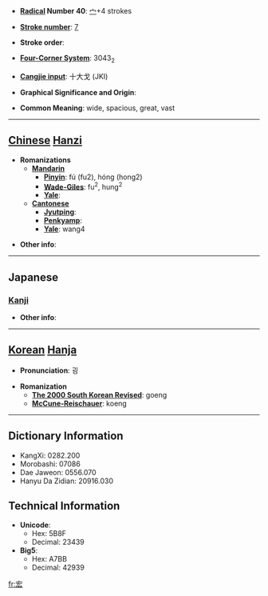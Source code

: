 * '''[[Wiktionary:Chinese radical index| Radical]] Number 40''': [[Wiktionary:Chinese radical index 宀|宀]]+4 strokes

* '''[[Wiktionary:Chinese total strokes index|Stroke number]]''': [[Wiktionary:Chinese total strokes index 7|7]]

* '''Stroke order''': 

* '''[[Wiktionary:Chinese four corner index|Four-Corner System]]''': 3043<sub>2</sub>

* '''[[Wiktionary:Chinese Cangjie index|Cangjie input]]''': 十大戈 (JKI)

* '''Graphical Significance and Origin''': 

* '''Common Meaning''': wide, spacious, great, vast

----

== [[Chinese]] [[Hanzi]] ==

* '''Romanizations'''
** '''[[Mandarin]]'''
*** '''[[Pinyin]]''': fú (fu2), hóng (hong2)
*** '''[[Wade-Giles]]''': fu<sup>2</sup>, hung<sup>2</sup>
*** '''[[Yale]]''': 
** '''[[Cantonese]]'''
*** '''[[Jyutping]]''':
*** '''[[Penkyamp]]''': 
*** '''[[Yale]]''': wang4

* '''Other info''': 

----

==Japanese==
===[[Kanji]]===
{{kanji|on readings=[[こう]] (kō)|kun readings=[[ひろい]] (hiroi)}}

* '''Other info''':  

----

== [[Korean]] [[Hanja]] ==

* '''Pronunciation''': 굉

* '''Romanization'''
** '''[[The 2000 South Korean Revised Romanization|The 2000 South Korean Revised]]''': goeng
** '''[[McCune-Reischauer]]''': koeng

----

== Dictionary Information ==

* KangXi: 0282.200
* Morobashi: 07086
* Dae Jaweon: 0556.070
* Hanyu Da Zidian: 20916.030

== Technical Information ==

* '''Unicode''':
** Hex: 5B8F
** Decimal: 23439
* '''Big5''':
** Hex: A7BB
** Decimal: 42939

[[fr:宏]]